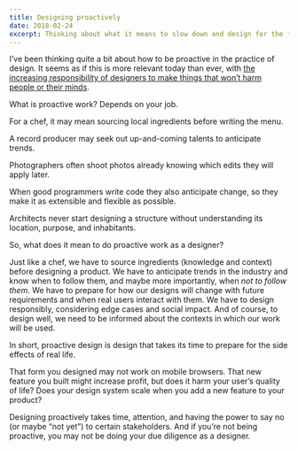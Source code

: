 ```yaml
---
title: Designing proactively
date: 2018-02-24
excerpt: Thinking about what it means to slow down and design for the future.
---
```


I’ve been thinking quite a bit about how to be proactive in the practice of design. It seems as if this is more relevant today than ever, with [the increasing responsibility of designers to make things that won’t harm people or their minds](https://medium.com/@monteiro/designs-lost-generation-ac7289549017).

What is proactive work? Depends on your job.

For a chef, it may mean sourcing local ingredients before writing the menu.

A record producer may seek out up-and-coming talents to anticipate trends.

Photographers often shoot photos already knowing which edits they will apply later.

When good programmers write code they also anticipate change, so they make it as extensible and flexible as possible.

Architects never start designing a structure without understanding its location, purpose, and inhabitants.

So, what does it mean to do proactive work as a designer?

Just like a chef, we have to source ingredients (knowledge and context) before designing a product. We have to anticipate trends in the industry and know when to follow them, and maybe more importantly, when _not to follow them_. We have to prepare for how our designs will change with future requirements and when real users interact with them. We have to design responsibly, considering edge cases and social impact. And of course, to design well, we need to be informed about the contexts in which our work will be used.

In short, proactive design is design that takes its time to prepare for the side effects of real life.

That form you designed may not work on mobile browsers. That new feature you built might increase profit, but does it harm your user’s quality of life? Does your design system scale when you add a new feature to your product?

Designing proactively takes time, attention, and having the power to say no (or maybe “not yet”) to certain stakeholders. And if you’re not being proactive, you may not be doing your due diligence as a designer.
